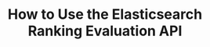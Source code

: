 ---
id: ranking-api
title: How to Use the Elasticsearch Ranking Evaluation API
sidebar_label: Ranking Evaluation API
---